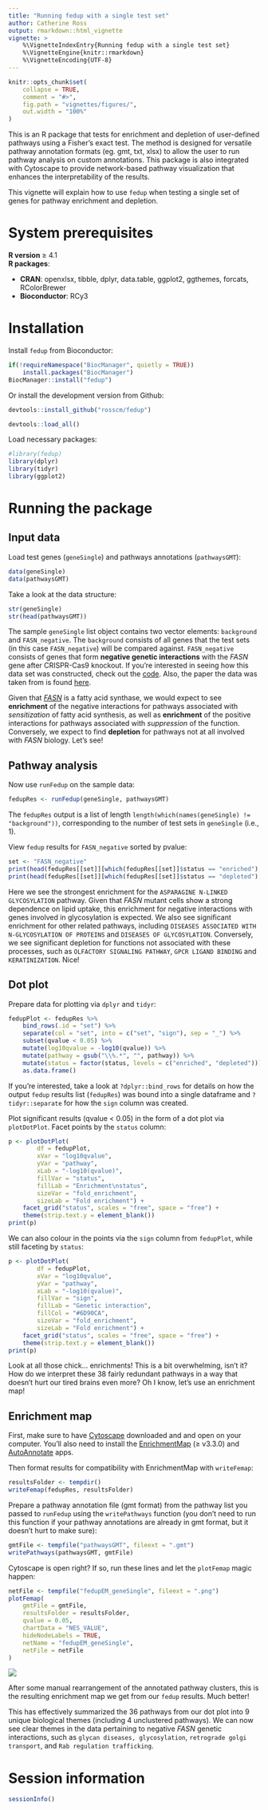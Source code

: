 ```yaml
---
title: "Running fedup with a single test set"
author: Catherine Ross
output: rmarkdown::html_vignette
vignette: >
    %\VignetteIndexEntry{Running fedup with a single test set}
    %\VignetteEngine{knitr::rmarkdown}
    %\VignetteEncoding{UTF-8}
---
```


```r
knitr::opts_chunk$set(
    collapse = TRUE,
    comment = "#>",
    fig.path = "vignettes/figures/",
    out.width = "100%"
)
```

This is an R package that tests for enrichment and depletion of user-defined
pathways using a Fisher's exact test. The method is designed for versatile
pathway annotation formats (eg. gmt, txt, xlsx) to allow the user to run
pathway analysis on custom annotations. This package is also
integrated with Cytoscape to provide network-based pathway visualization
that enhances the interpretability of the results.

This vignette will explain how to use `fedup` when testing a single set of genes
for pathway enrichment and depletion.

# System prerequisites

**R version** ≥ 4.1    
**R packages**:

* **CRAN**: openxlsx, tibble, dplyr, data.table, ggplot2, ggthemes, forcats,
RColorBrewer
* **Bioconductor**: RCy3

# Installation

Install `fedup` from Bioconductor:

```r
if(!requireNamespace("BiocManager", quietly = TRUE))
    install.packages("BiocManager")
BiocManager::install("fedup")
```

Or install the development version from Github:

```r
devtools::install_github("rosscm/fedup")
```

```r
devtools::load_all()
```

Load necessary packages:

```r
#library(fedup)
library(dplyr)
library(tidyr)
library(ggplot2)
```

# Running the package
## Input data

Load test genes (`geneSingle`) and pathways annotations (`pathwaysGMT`):

```r
data(geneSingle)
data(pathwaysGMT)
```

Take a look at the data structure:

```r
str(geneSingle)
str(head(pathwaysGMT))
```

The sample `geneSingle` list object contains two vector elements: `background`
and `FASN_negative`. The `background` consists of all genes that the test
sets (in this case `FASN_negative`) will be compared against. `FASN_negative`
consists of genes that form **negative genetic interactions** with the
*FASN* gene after CRISPR-Cas9 knockout. If you're interested in seeing how this
data set was constructed, check out the
[code](https://github.com/rosscm/fedup/blob/main/inst/script/genes.R).
Also, the paper the data was taken from is found
[here](https://www.ncbi.nlm.nih.gov/pmc/articles/PMC7566881/).

Given that [*FASN*](https://www.genecards.org/cgi-bin/carddisp.pl?gene=FASN) is
a fatty acid synthase, we would expect to see **enrichment** of the negative
interactions for pathways associated with *sensitization* of fatty acid
synthesis, as well as **enrichment** of the positive interactions for pathways
associated with *suppression* of the function. Conversely, we expect to find
**depletion** for pathways not at all involved with *FASN* biology. Let's see!

## Pathway analysis

Now use `runFedup` on the sample data:

```r
fedupRes <- runFedup(geneSingle, pathwaysGMT)
```

The `fedupRes` output is a list of length `length(which(names(geneSingle) !=
"background"))`, corresponding to the number of test sets in `geneSingle`
(i.e., 1).

View `fedup` results for `FASN_negative` sorted by pvalue:

```r
set <- "FASN_negative"
print(head(fedupRes[[set]][which(fedupRes[[set]]$status == "enriched"),]))
print(head(fedupRes[[set]][which(fedupRes[[set]]$status == "depleted"),]))
```

Here we see the strongest enrichment for the `ASPARAGINE N-LINKED GLYCOSYLATION`
pathway. Given that *FASN* mutant cells show a strong dependence on lipid
uptake, this enrichment for negative interactions with genes involved in
glycosylation is expected. We also see significant enrichment for other related
pathways, including `DISEASES ASSOCIATED WITH N-GLYCOSYLATION OF PROTEINS` and
`DISEASES OF GLYCOSYLATION`. Conversely, we see significant depletion for
functions not associated with these processes, such as `OLFACTORY SIGNALING
PATHWAY`, `GPCR LIGAND BINDING` and `KERATINIZATION`. Nice!

## Dot plot

Prepare data for plotting via `dplyr` and `tidyr`:

```r
fedupPlot <- fedupRes %>%
    bind_rows(.id = "set") %>%
    separate(col = "set", into = c("set", "sign"), sep = "_") %>%
    subset(qvalue < 0.05) %>%
    mutate(log10qvalue = -log10(qvalue)) %>%
    mutate(pathway = gsub("\\%.*", "", pathway)) %>%
    mutate(status = factor(status, levels = c("enriched", "depleted"))) %>%
    as.data.frame()
```

If you're interested, take a look at `?dplyr::bind_rows` for details on how the
output `fedup` results list (`fedupRes`) was bound into a single dataframe and
`?tidyr::separate` for how the `sign` column was created.

Plot significant results (qvalue < 0.05) in the form of a dot plot via
`plotDotPlot`. Facet points by the `status` column:

```r
p <- plotDotPlot(
        df = fedupPlot,
        xVar = "log10qvalue",
        yVar = "pathway",
        xLab = "-log10(qvalue)",
        fillVar = "status",
        fillLab = "Enrichment\nstatus",
        sizeVar = "fold_enrichment",
        sizeLab = "Fold enrichment") +
    facet_grid("status", scales = "free", space = "free") +
    theme(strip.text.y = element_blank())
print(p)
```

We can also colour in the points via the `sign` column from `fedupPlot`, while
still faceting by `status`:

```r
p <- plotDotPlot(
        df = fedupPlot,
        xVar = "log10qvalue",
        yVar = "pathway",
        xLab = "-log10(qvalue)",
        fillVar = "sign",
        fillLab = "Genetic interaction",
        fillCol = "#6D90CA",
        sizeVar = "fold_enrichment",
        sizeLab = "Fold enrichment") +
    facet_grid("status", scales = "free", space = "free") +
    theme(strip.text.y = element_blank())
print(p)
```

Look at all those chick... enrichments! This is a bit overwhelming, isn't it?
How do we interpret these 38 fairly redundant pathways in a way that doesn't
hurt our tired brains even more? Oh I know, let's use an enrichment map!

## Enrichment map

First, make sure to have [Cytoscape](https://cytoscape.org/download.html)
downloaded and and open on your computer. You'll also need to install the
[EnrichmentMap](http://apps.cytoscape.org/apps/enrichmentmap) (≥ v3.3.0)
and [AutoAnnotate](http://apps.cytoscape.org/apps/autoannotate) apps.

Then format results for compatibility with EnrichmentMap with `writeFemap`:

```r
resultsFolder <- tempdir()
writeFemap(fedupRes, resultsFolder)
```

Prepare a pathway annotation file (gmt format) from the pathway list you
passed to `runFedup` using the `writePathways` function (you don't need to run
this function if your pathway annotations are already in gmt format, but it
doesn't hurt to make sure):

```r
gmtFile <- tempfile("pathwaysGMT", fileext = ".gmt")
writePathways(pathwaysGMT, gmtFile)
```

Cytoscape is open right? If so, run these lines and let the `plotFemap`
magic happen:

```r
netFile <- tempfile("fedupEM_geneSingle", fileext = ".png")
plotFemap(
    gmtFile = gmtFile,
    resultsFolder = resultsFolder,
    qvalue = 0.05,
    chartData = "NES_VALUE",
    hideNodeLabels = TRUE,
    netName = "fedupEM_geneSingle",
    netFile = netFile
)
```

![](figures/fedupEM_geneSingle.png)

After some manual rearrangement of the annotated pathway clusters, this is the
resulting enrichment map we get from our `fedup` results. Much better!

This has effectively summarized the 36 pathways from our dot plot into 9 unique
biological themes (including 4 unclustered pathways). We can now see clear
themes in the data pertaining to negative *FASN* genetic interactions,
such as `glycan diseases, glycosylation`, `retrograde golgi transport`, and
`Rab regulation trafficking`.

# Session information

```r
sessionInfo()
```
